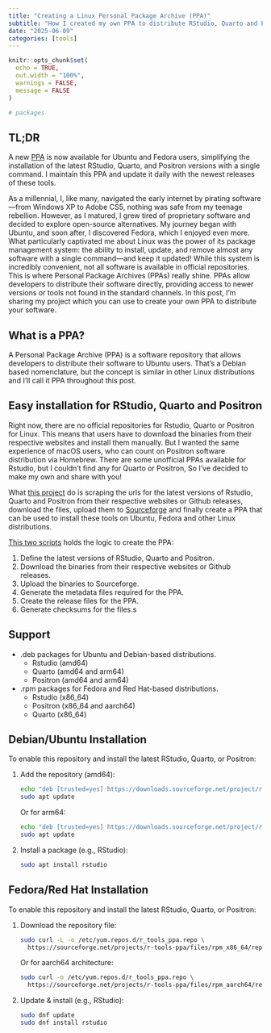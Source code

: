 ```yaml
---
title: "Creating a Linux Personal Package Archive (PPA)"
subtitle: "How I created my own PPA to distribute RStudio, Quarto and Positron."
date: "2025-06-09"
categories: [tools]
---
```


```r
knitr::opts_chunk$set(
  echo = TRUE,
  out.width = "100%",
  warnings = FALSE,
  message = FALSE
)

# packages

```

::: {.callout-tip}
## TL;DR

A new [PPA](https://github.com/albersonmiranda/r_tools_ppa) is now available for Ubuntu and Fedora users, simplifying the installation of the latest RStudio, Quarto, and Positron versions with a single command. I maintain this PPA and update it daily with the newest releases of these tools.

:::

As a millennial, I, like many, navigated the early internet by pirating software—from Windows XP to Adobe CS5, nothing was safe from my teenage rebellion. However, as I matured, I grew tired of proprietary software and decided to explore open-source alternatives. My journey began with Ubuntu, and soon after, I discovered Fedora, which I enjoyed even more. What particularly captivated me about Linux was the power of its package management system: the ability to install, update, and remove almost any software with a single command—and keep it updated! While this system is incredibly convenient, not all software is available in official repositories. This is where Personal Package Archives (PPAs) really shine. PPAs allow developers to distribute their software directly, providing access to newer versions or tools not found in the standard channels. In this post, I'm sharing my project which you can use to create your own PPA to distribute your software.

::: {.callout-tip}
## What is a PPA?

A Personal Package Archive (PPA) is a software repository that allows developers to distribute their software to Ubuntu users. That's a Debian based nomenclature, but the concept is similar in other Linux distributions and I'll call it PPA throughout this post.

:::

## Easy installation for RStudio, Quarto and Positron

Right now, there are no official repositories for Rstudio, Quarto or Positron for Linux. This means that users have to download the binaries from their respective websites and install them manually. But I wanted the same experience of macOS users, who can count on Positron software distribution via Homebrew. There are some unofficial PPAs available for Rstudio, but I couldn't find any for Quarto or Positron, So I've decided to make my own and share with you!

What [this project](https://github.com/albersonmiranda/r_tools_ppa) do is scraping the urls for the latest versions of Rstudio, Quarto and Positron from their respective websites or Github releases, download the files, upload them to [Sourceforge](https://sourceforge.net/projects/r-tools-ppa/files/) and finally create a PPA that can be used to install these tools on Ubuntu, Fedora and other Linux distributions.

[This two scripts](https://github.com/albersonmiranda/r_tools_ppa/tree/main/scripts) holds the logic to create the PPA:

1. Define the latest versions of RStudio, Quarto and Positron.
2. Download the binaries from their respective websites or Github releases.
3. Upload the binaries to Sourceforge.
4. Generate the metadata files required for the PPA.
5. Create the release files for the PPA.
6. Generate checksums for the files.s

## Support

- .deb packages for Ubuntu and Debian-based distributions.
  - Rstudio (amd64)
  - Quarto (amd64 and arm64)
  - Positron (amd64 and arm64)
- .rpm packages for Fedora and Red Hat-based distributions.
  - Rstudio (x86_64)
  - Positron (x86_64 and aarch64)
  - Quarto (x86_64)

## Debian/Ubuntu Installation

To enable this repository and install the latest RStudio, Quarto, or
Positron:

1.  Add the repository (amd64):

    ``` bash
    echo "deb [trusted=yes] https://downloads.sourceforge.net/project/r-tools-ppa/deb_amd64 stable main" | sudo tee /etc/apt/sources.list.d/r_tools_ppa.list
    sudo apt update
    ```

    Or for arm64:

    ``` bash
    echo "deb [trusted=yes] https://downloads.sourceforge.net/project/r-tools-ppa/deb_arm64 stable main" | sudo tee /etc/apt/sources.list.d/r_tools_ppa.list
    sudo apt update
    ```

2.  Install a package (e.g., RStudio):

    ``` bash
    sudo apt install rstudio
    ```

## Fedora/Red Hat Installation

To enable this repository and install the latest RStudio, Quarto, or
Positron:

1.  Download the repository file:

    ``` bash
    sudo curl -L -o /etc/yum.repos.d/r_tools_ppa.repo \
      https://sourceforge.net/projects/r-tools-ppa/files/rpm_x86_64/repo.txt/download
    ```

    Or for aarch64 architecture:

    ``` bash
    sudo curl -o /etc/yum.repos.d/r_tools_ppa.repo \
      https://sourceforge.net/projects/r-tools-ppa/files/rpm_aarch64/repo.txt/download
    ```

2.  Update & install (e.g., RStudio):

    ``` bash
    sudo dnf update
    sudo dnf install rstudio
    ```
